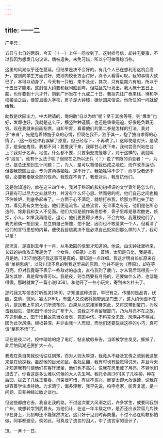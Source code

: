```yaml
---
---
---
```

title: 一一二
---




广平兄：

五日与七日的两函，今天（十一）上午一同收到了。这封挂号信，却并无要事，不过我因为想发几句议论，倘被遗失，未免可惜，所以宁可做得稳当些。

这里的风潮似乎还在蔓延，但结果是决不会好的。有几个人已在想利用这机会高升，或则向学生方面讨好，或则向校长方面讨好，真令人看得可叹。我的事情大致已了，本可以动身了，今天有一只船，来不及坐，其次，只有星期六有船，所以于十五日才能走。这封信大约要和我同船到粤，但姑且先行发出。我大概十五日上船，也许要到十六才开，则到广州当在十九或二十日。我拟先住广泰来栈，待和学校接洽之后，便暂且搬入学校，房子是大钟楼，据伏园来信说，他所住的一间就留给我。

助教是伏园出力，中大聘请的，俺何敢“自以为给”呢？至于其余等等，则“爆发”也好，发爆也好，我就是这么干，横竖种种谨慎，也还是重重逼迫，好像是负罪无穷。现在我就来自画招供，自卸甲胄，看看他们的第二拳是怎样的打法。我对于“来者”，先是抱着博施于众的心情，但现在我不，独于其一，抱了独自求得的心情了。（这一段也许我误解了原意，但已经写下，不再改了。）这即使是对头，是敌手，是枭蛇鬼怪，我都不问；要推我下来，我即甘心跌下来，我何尝高兴站在台上？我对于名声，地位，什么都不要，只要枭蛇鬼怪够了，对于这样的，我就叫作“朋友”。谁有什么法子呢？但现在之所以还只（！）说了有限的消息者：一，为己，是总还想到生计问题；二，为人，是可以暂借我已成之地位，而作改革运动。但要我兢兢业业，专为这两事牺牲，是不行了。我牺牲得不少了，而享受者还不够，必要我奉献全部的性命。我现在不肯了，我爱对头，我反抗他们。

这是你知道的，单在这三四年中，我对于熟识的和初初相识的文学青年是怎么样，只要有可以尽力之处就尽力，并没有什么坏心思。然而男的呢，他们自己之间也掩不住嫉妒，到底争起来了，一方面于心不满足，就想打杀我，给那方面也失了助力。看见我有女生在座，他们便造流言。这些流言，无论事之有无，他们是在所必造的，除非我和女人不见面。他们大抵是貌作新思想者，骨子里却是暴君酷吏，侦探，小人。如果我再隐忍，退让，他们更要得步进步，不会完的。我蔑视他们了。我先前偶一想到爱，总立刻自己惭愧，怕不配，因而也不敢爱某一个人，但看清了他们的言行思想的内幕，便使我自信我决不是必须自己贬抑到那么样的人了，我可以爱！

那流言，是直到去年十一月，从韦漱园的信里才知道的。他说，由沈钟社里听来，长虹的拚命攻击我是为了一个女性，《狂飙》上有一首诗，太阳是自比，我是夜，月是她。[357]他还问我这事可是真的，要知道一点详细。我这才明白长虹原来在害“单相思病”，以及川流不息的到我这里来的原因，他并不是为《莽原》，却在等月亮。但对我竟毫不表示一些敌对的态度，直待我到了厦门，才从背后骂得我一个莫名其妙，真是卑怯得可以。我是夜，则当然要有月亮的，还要做什么诗，也低能得很。那时就做了一篇小说[358]，和他开了一些小玩笑，寄到未名社去了。

那时我又写信去打听孤灵[359]，才知道这种流言，早已有之，传播的是品青，伏园，玄倩，微风，宴太[360]。有些人又说我将她带到厦门去了，这大约伏园不在内，是送我上车的人们所流布的。白果从北京接家眷来此，又将这带到厦门，为攻击我起见，便和田千顷分头广布于人，说我之不肯留居厦门，乃为月亮不在之故。在送别会上，田千顷且故意当众发表，意图中伤。不料完全无效，风潮并不稍减，因为此次风潮，根柢甚深，并非由我一人而起，而他们还要玩些这样的小巧，真可谓“至死不悟”了。

现在是夜二时，校中暗暗的熄了电灯，帖出放假布告，当即被学生发见，撕掉了。此后怕风潮还要扩大一点。

我现在真自笑我说话往往刻薄，而对人则太厚道，我竟从不疑及玄倩之流到我这里来是在侦探我，虽然他的目光如鼠，各处乱翻，我有时也有些觉得讨厌。并且今天才知道我有时请他们在客厅里坐，他们也不高兴，说我在房里藏了月亮，不容他们进去了。你看这是多么难以伺候的大人先生呵。我托令弟[361]买了几株柳，种在后园，拔去了几株玉蜀黍，母亲很可惜，有些不高兴，而宴太即大放谣诼，说我在纵容着学生虐待她。力求清宁，偏多滓秽，我早先说，呜呼老家，能否复返，是一问题，实非神经过敏之谈也。

但这些都由它去，我自走我的路。不过这次厦大风潮之后，许多学生，或要同我到广州，或想转学到武昌去，为他们计，在这一年半载之中，是否还应该暂留几片铁甲在身上，此刻却还不能骤然决定。这只好于见到时再商量。不过不必连助教都怕做，同事都避忌，倘如此，可真成了流言的囚人，中了流言家的诡计了。

迅。一月十一日。